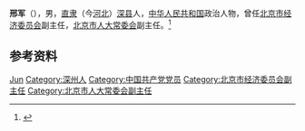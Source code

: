 {{Otheruses|other=名为邢军的其他人物|邢军}}

'''邢军'''（{{bd|1920年||2012年|1月20日}}），男，[[直隶|直隶]]（今[[河北|河北]]）[[深县|深县]]人，[[中华人民共和国|中华人民共和国]]政治人物，曾任[[北京市经济委员会|北京市经济委员会]]副主任，[[北京市人大常委会|北京市人大常委会]]副主任。<ref>{{Cite book|title=中华人民共和国职官志|author=何虎生, 李耀东, 向常福主编|publisher=中国社会出版社|year=2003|isbn=9787800883934|location=北京|pages=}}</ref>

== 参考资料 ==
{{reflist}}

{{中国人物小作品}}

{{Authority control}}
{{DEFAULTSORT:Xing邢}}
[[Category:邢姓|Jun]]
[[Category:深州人|Category:深州人]]
[[Category:中国共产党党员|Category:中国共产党党员]]
[[Category:北京市经济委员会副主任|Category:北京市经济委员会副主任]]
[[Category:北京市人大常委会副主任|Category:北京市人大常委会副主任]]